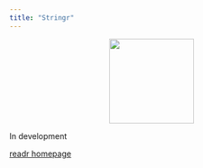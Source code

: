 ```yaml
---
title: "Stringr"
---
```


<center>
![](../images/stringr.png){style="width:150px"}
</center>

In development

[readr homepage](https://stringr.tidyverse.org/)
